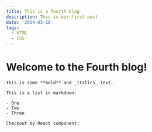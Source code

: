 ```yaml
---
title: This is a fourth blog
description: This is our first post
date: '2024-03-18'
tags:
  - HTML
  - CSS
---
```


# Welcome to the Fourth blog!

    This is some **bold** and _italics_ text.

    This is a list in markdown:

    - One
    - Two
    - Three

    Checkout my React component:
